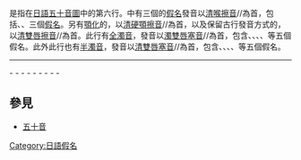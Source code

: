 {{Unreferenced|time=2017-12-23T13:54:25+00:00}}
{{日語五十音}}
'''{{lang|ja|は行}}'''是指在[[日語|日語]][[五十音圖|五十音圖]]中的第六行。{{lang|ja|は行}}中有三個的[[日語假名|假名]]發音以[[清喉擦音|清喉擦音]]/{{IPA link|h}}/為首，包括{{lang|ja|[[は|は]]}}、{{lang|ja|[[へ|へ]]}}、{{lang|ja|[[ほ|ほ]]}}三個[[日語假名|假名]]。另有[[顎化|顎化]]的{{lang|ja|[[ひ|ひ]]}}，以[[清硬顎擦音|清硬顎擦音]]/{{IPA link|ç}}/為首，以及保留古{{lang|ja|は}}行發音方式的{{lang|ja|[[ふ|ふ]]}}，以[[清雙唇擦音|清雙唇擦音]]/{{IPA link|ɸ}}/為首。此行有[[浊音符|全濁音]]，發音以[[濁雙唇塞音|濁雙唇塞音]]/{{IPA link|b}}/為首，包含{{lang|ja|ば}}、{{lang|ja|び}}、{{lang|ja|ぶ}}、{{lang|ja|べ}}、{{lang|ja|ぼ}}等五個假名。此外此行也有[[半浊音符|半濁音]]，發音以[[清雙唇塞音|清雙唇塞音]]/{{IPA link|p}}/為首，包含{{lang|ja|ぱ}}、{{lang|ja|ぴ}}、{{lang|ja|ぷ}}、{{lang|ja|ぺ}}、{{lang|ja|ぽ}}等五個假名。
----
{{lang|ja|[[あ行|あ行]]}} - {{lang|ja|[[か行|か行]]}} - {{lang|ja|[[さ行|さ行]]}} - {{lang|ja|[[た行|た行]]}} - {{lang|ja|[[な行|な行]]}} - {{lang|ja|は行}} - {{lang|ja|[[ま行|ま行]]}} - {{lang|ja|[[や行|や行]]}} - {{lang|ja|[[ら行|ら行]]}} - {{lang|ja|[[わ行|わ行]]}}

== 參見 ==
* [[五十音|五十音]]

[[Category:日語假名|Category:日語假名]]